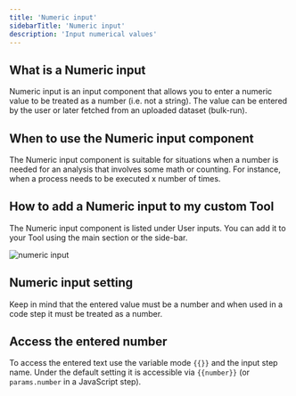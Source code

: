 ```yaml
---
title: 'Numeric input'
sidebarTitle: 'Numeric input'
description: 'Input numerical values'
---
```


## What is a Numeric input
Numeric input is an input component that allows you to enter a numeric value to be treated as a number (i.e. not a string).
The value can be entered by the user or later fetched from an uploaded dataset (bulk-run).

## When to use the Numeric input component
The Numeric input component is suitable for situations when a number is needed for an analysis that involves some math or counting. 
For instance, when a process needs to be executed x number of times.

## How to add a Numeric input to my custom Tool
The Numeric input component is listed under User inputs. You can add it to your Tool using the main section
or the side-bar.

![numeric input](/images/build-custom-tools/user-input/numeric-input-1.png)

## Numeric input setting
<Snippet file="components/inputs/general-input-setting.mdx" />
<Snippet file="components/inputs/default-value-tip.mdx" />

Keep in mind that the entered value must be a number and when used in a code step it must be treated as a number.

## Access the entered number
To access the entered text use the variable mode `{{}}` and the input step name. Under the default setting it is accessible
via `{{number}}` (or `params.number` in  a JavaScript step).